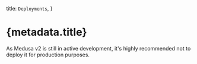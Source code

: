 
  title: `Deployments`,
}

# {metadata.title}

<Note title="Important">

As Medusa v2 is still in active development, it's highly recommended not to deploy it for production purposes.

</Note>

<ChildDocs />